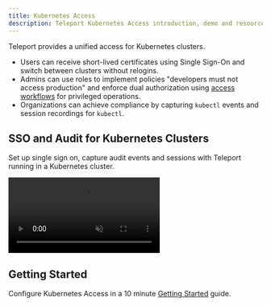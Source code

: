 ```yaml
---
title: Kubernetes Access
description: Teleport Kubernetes Access introduction, demo and resources
---
```


Teleport provides a unified access for Kubernetes clusters.

- Users can receive short-lived certificates using Single Sign-On and switch between clusters without relogins.
- Admins can use roles to implement policies "developers must not access production" and enforce
dual authorization using [access workflows](./enterprise/workflow/index.mdx) for privileged operations.
- Organizations can achieve compliance by capturing `kubectl` events and session recordings for `kubectl`.

## SSO and Audit for Kubernetes Clusters

Set up single sign on, capture audit events and sessions with Teleport running in a Kubernetes cluster.

<video muted playsInline controls>
  <source src="https://goteleport.com/teleport/videos/kubernetes-access/kubelogin.mp4" type="video/mp4" />
  <source src="https://goteleport.com/teleport/videos/kubernetes-access/kubelogin.webm" type="video/webm" />
Your browser does not support the video tag.
</video>

## Getting Started

Configure Kubernetes Access in a 10 minute [Getting Started](./kubernetes-access/getting-started.mdx) guide.



